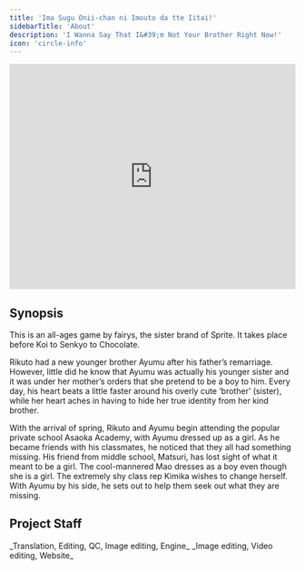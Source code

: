 ```yaml
---
title: 'Ima Sugu Onii-chan ni Imouto da tte Iitai!'
sidebarTitle: 'About'
description: 'I Wanna Say That I&#39;m Not Your Brother Right Now!'
icon: 'circle-info'
---
```


<Frame caption="Grand Opening Movie  ——  Secret Season ~Sakurairo no Koibito~ - Chihara Minori">
  <iframe
    width="100%"
    height="397"
    src="https://www.youtube.com/embed/KMnZyRTxXsc"
    title="I Wanna Say That I&#39;m Not Your Brother Right Now! - Grand OP (English Subbed)"
    frameborder="0"
    allow="accelerometer; autoplay; clipboard-write; encrypted-media; gyroscope; picture-in-picture; web-share"
    referrerpolicy="strict-origin-when-cross-origin" allowfullscreen
  ></iframe>
</Frame>

## Synopsis

This is an all-ages game by fairys, the sister brand of Sprite. It takes place before Koi to Senkyo to Chocolate.

Rikuto had a new younger brother Ayumu after his father’s remarriage. However, little did he know that Ayumu was actually his younger sister and it was under her mother’s orders that she pretend to be a boy to him. Every day, his heart beats a little faster around his overly cute ‘brother’ (sister), while her heart aches in having to hide her true identity from her kind brother.

With the arrival of spring, Rikuto and Ayumu begin attending the popular private school Asaoka Academy, with Ayumu dressed up as a girl. As he became friends with his classmates, he noticed that they all had something missing. His friend from middle school, Matsuri, has lost sight of what it meant to be a girl. The cool-mannered Mao dresses as a boy even though she is a girl. The extremely shy class rep Kimika wishes to change herself. With Ayumu by his side, he sets out to help them seek out what they are missing.


## Project Staff

<Card title="Tooko" icon="hat-wizard" horizontal>
  _Translation, Editing, QC, Image editing, Engine_
</Card>
<Card title="nReus" icon="wand-sparkles" horizontal>
  _Image editing, Video editing, Website_
</Card>
